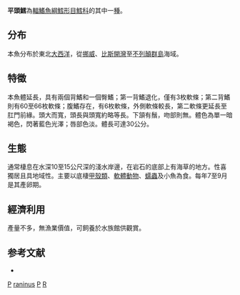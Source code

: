 {{Speciesbox
| taxon = Raniceps raninus
| authority = [[Linnaeus|Linnaeus]], 1758
| image = Raniceps raninus.jpg
| status = NE
| status_system = IUCN3.1
| synonyms = *''Batrachocephalus blennioides''<br /><small>Lacepède, 1800</small>
*''Batrachoides blennioides''<br /><small>Lacepède, 1800</small>
*''Blennius fuscus''<br /><small>Müller, 1776</small>
*''Blennius raninus''<br /><small>Linnaeus, 1758</small>
*''Blennius trifurcatus''<br /><small>Shaw, 1803</small>
*''Cottus grunniens''<br /><small>Linnaeus, 1758</small>
*''Gadus fuliginosus''<br /><small>Walbaum, 1784</small>
*''Gadus minimus''<br /><small>Walbaum, 1792</small>
*''Gadus raninus''<br /><small>Linnaeus, 1758</small>
*''Phycis ranina''<br /><small>Linnaeus, 1758</small>
*''Raniceps fuscus''<br /><small>Krøyer, 1843</small>
*''Raniceps jago''<br /><small>Fleming, 1828</small>
}}
'''平頭鱈'''為[[輻鰭魚綱|輻鰭魚綱]][[鱈形目|鱈形目]][[鱈科|鱈科]]的其中一[[種|種]]。

==分布==
本魚分布於東北[[大西洋|大西洋]]，從[[挪威|挪威]]、[[比斯開灣|比斯開灣]]至[[不列顛群島|不列顛群島]]海域。

==特徵==
本魚體延長，具有兩個背鰭和一個臀鰭；第一背鰭退化，僅有3枚軟條；第二背鰭則有60至66枚軟條；腹鰭存在，有6枚軟條，外側軟條較長，第二軟條更延長至肛門前緣。頭大而寬，頭長與頭寬約略等長。下頷有鬚，吻部則無。體色為單一暗褐色，閃著藍色光澤；唇部色淡。體長可達30公分。

==生態==
通常棲息在水深10至15公尺深的淺水岸邊，在岩石的底部上有海草的地方。性喜獨居且具地域性。主要以底棲[[甲殼類|甲殼類]]、[[軟體動物|軟體動物]]、[[蠕蟲|蠕蟲]]及小魚為食。每年7至9月是其產卵期。

==經濟利用==
產量不多，無漁業價值，可飼養於水族館供觀賞。

==参考文献==
*{{FishBase_species|genus=Raniceps|species=raninus|year=2011|month=12}}
{{Taxonbar|from=Q1094691}}

[[Category:觀賞魚|P]]
[[Category:平頭鱈屬|raninus]]
[[Category:卡尔·林奈命名的生物分类|P]]
[[Category:1758年描述的魚類|R]]